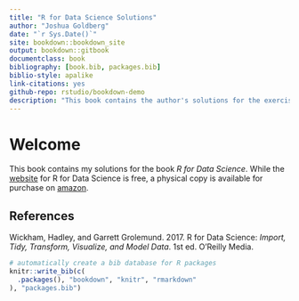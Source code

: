 ```yaml
--- 
title: "R for Data Science Solutions"
author: "Joshua Goldberg"
date: "`r Sys.Date()`"
site: bookdown::bookdown_site
output: bookdown::gitbook
documentclass: book
bibliography: [book.bib, packages.bib]
biblio-style: apalike
link-citations: yes
github-repo: rstudio/bookdown-demo
description: "This book contains the author's solutions for the exercises found in R for Data Science"
---
```


# Welcome {-} 

This book contains my solutions for the book *R for Data Science*. While the [website](https://r4ds.had.co.nz/index.html) for R for Data Science is free, a physical copy is available for purchase on [amazon](https://www.amazon.com/R-Data-Science-Hadley-Wickham/dp/1491910399/ref=as_li_ss_tl?ie=UTF8&qid=1469550189&sr=8-1&keywords=R+for+data+science&linkCode=sl1&tag=devtools-20&linkId=6fe0069f9605cf847ed96c191f4e84dd).

## References {-}

Wickham, Hadley, and Garrett Grolemund. 2017. R for Data Science: *Import, Tidy, Transform, Visualize, and Model Data*. 1st ed. O'Reilly Media.

```r
# automatically create a bib database for R packages
knitr::write_bib(c(
  .packages(), "bookdown", "knitr", "rmarkdown"
), "packages.bib")
```
